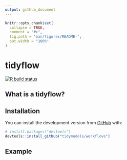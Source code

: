 ```yaml
---
output: github_document
---
```


<!-- README.md is generated from README.Rmd. Please edit that file -->

```r
knitr::opts_chunk$set(
  collapse = TRUE,
  comment = "#>",
  fig.path = "man/figures/README-",
  out.width = "100%"
)
```

# tidyflow

<!-- badges: start -->
<!-- [![Travis build status](https://travis-ci.org/tidymodels/workflows.svg?branch=master)](https://travis-ci.org/tidymodels/workflows) -->
<!-- [![Codecov test coverage](https://codecov.io/gh/tidymodels/workflows/branch/master/graph/badge.svg)](https://codecov.io/gh/tidymodels/workflows?branch=master) -->
<!-- [![R build status](https://github.com/tidymodels/workflows/workflows/R-CMD-check/badge.svg)](https://github.com/tidymodels/workflows) -->
[![R build status](https://github.com/cimentadaj/tidyflow/workflows/R-CMD-check/badge.svg)](https://github.com/cimentadaj/tidyflow/actions)
<!-- badges: end -->

## What is a tidyflow? 

<!-- A tidyflow is an object that can bundle together your data, splitting, resampling, preprocessing, modeling, and post-processing requests. For example, if you have a `recipe` and `parsnip` model, these can be combined into a workflow. The advantages are: -->

<!--  * You don't have to keep track of separate objects in your workspace. -->

<!--  * The recipe prepping and model fitting can be executed using a single call to `fit()`. -->

<!--  * If you have custom tuning parameter settings, these can be defined using a simpler interface when combined with [tune](https://github.com/tidymodels/tune). -->

<!--  * In the future, workflows will be able to add post-processing operations, such as modifying the probability cutoff for two-class models. -->
 
## Installation

<!-- You can install tidyflow from Github with: -->

<!-- ``` r -->
<!-- install.packages("workflows") -->
<!-- ``` -->

You can install the development version from [GitHub](https://github.com/) with:

``` r
# install.packages("devtools")
devtools::install_github("tidymodels/workflows")
```
 
## Example

<!-- Suppose you were modeling data on cars. Say...the fuel efficiency of 32 cars. You know that the relationship between engine displacement and miles-per-gallon is nonlinear, and you would like to model that as a spline before adding it to a Bayesian linear regression model. You might have a recipe to specify the spline: -->

<!-- ```{r spline-rec, eval = FALSE} -->
<!-- library(recipes) -->
<!-- library(parsnip) -->
<!-- library(tidyflow) -->

<!-- spline_cars <- recipe(mpg ~ ., data = mtcars) %>%  -->
<!--   step_ns(disp, deg_free = 10) -->
<!-- ``` -->

<!-- and a model object: -->

<!-- ```{r car-mod, eval = FALSE} -->
<!-- bayes_lm <- linear_reg() %>%  -->
<!--   set_engine("stan") -->
<!-- ``` -->

<!-- To use these, you would generally run: -->

<!-- ```{r car-fit, eval = FALSE} -->
<!-- spline_cars_prepped <- prep(spline_cars, mtcars) -->
<!-- bayes_lm_fit <- fit(bayes_lm, mpg ~ ., data = juice(spline_cars_prepped)) -->
<!-- ``` -->

<!-- You can't predict on new samples using `bayes_lm_fit` without the prepped version of `spline_cars` around. You also might have other models and recipes in your workspace. This might lead to getting them mixed-up or forgetting to save the model/recipe pair that you are most interested in. -->

<!-- workflows makes this easier by combining these objects together: -->

<!-- ```{r tflow, eval = FALSE} -->
<!-- car_tflow <- workflow() %>%  -->
<!--   plug_recipe(spline_cars) %>%  -->
<!--   plug_model(bayes_lm) -->
<!-- ``` -->

<!-- Now you can prepare the recipe and estimate the model via a single call to `fit()`: -->

<!-- ```{r tflow-fit, eval = FALSE} -->
<!-- car_tflow_fit <- fit(car_tflow, data = mtcars) -->
<!-- ``` -->

<!-- You can alter existing workflows using `replace_recipe()` / `replace_model()` and `drop_recipe()` / `drop_model()`. -->
